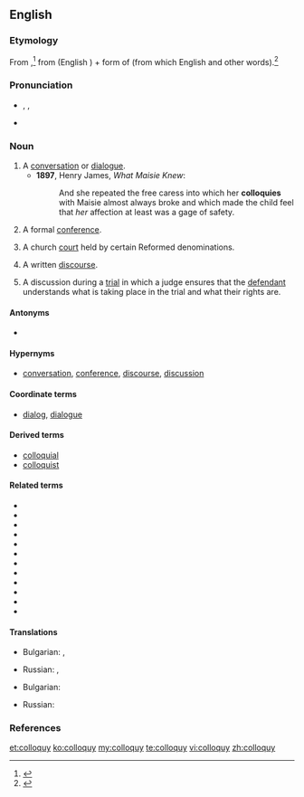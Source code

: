 ==English==

===Etymology===
From {{etyl|la}} {{term|colloquium||conversation|lang=la}},<ref>{{R:American Heritage 2000}}</ref> from {{term|com-||together, with|lang=la}} (English {{term|com-|lang=en}}) + form of {{term|loquor||speak|lang=la}} (from which English {{term|locution|lang=en}} and other words).<ref>{{R:Online Etymology Dictionary}}</ref>

===Pronunciation===
* {{a|UK}} {{enPR|kŏl'ə-kwē}}, {{IPA|/ˈkɒ.lə.kwi/}}, {{SAMPA|/"kQ.le.kwi/}}
* {{audio|Colloquy pronunciation.ogg|Audio (US)}}

===Noun===
{{en-noun|colloquies}}

# A [[conversation]] or [[dialogue]]. {{defdate|from 16th c.}}
#* '''1897''', Henry James, ''What Maisie Knew'':
#*: And she repeated the free caress into which her '''colloquies''' with Maisie almost always broke and which made the child feel that ''her'' affection at least was a gage of safety.
# {{obsolete}} A formal [[conference]]. {{defdate|16th-17th c.}}
# {{Christianity}} A church [[court]] held by certain Reformed denominations. {{defdate|from 17th c.}}
# A written [[discourse]]. {{defdate|from 18th c.}}
# {{legal}} A discussion during a [[trial]] in which a judge ensures that the [[defendant]] understands what is taking place in the trial and what their rights are.

====Antonyms====
* {{sense|a conversation of multiple people}} {{l|en|soliloquy}}

====Hypernyms====
* [[conversation]], [[conference]], [[discourse]], [[discussion]]

====Coordinate terms====
* [[dialog]], [[dialogue]]

====Derived terms====
* [[colloquial]]
* [[colloquist]]

====Related terms====
* {{l|en|colloquium}}
* {{l|en|circumlocution}}
* {{l|en|eloquent}}
* {{l|en|grandiloquent}}
* {{l|en|illocution}}
* {{l|en|interlocutor}}
* {{l|en|interlocution}}
* {{l|en|locution}}
* {{l|en|loquacious}}
* {{l|en|magniloquent}}
* {{l|en|perlocution}}
* {{l|en|soliloquy}}

====Translations====
{{trans-top|A formal conversation}}
* Bulgarian: {{t|bg|разговор|sc=Cyrl}}, {{t|bg|събеседване|sc=Cyrl}}
{{trans-mid}}
* Russian: {{t|ru|собеседование|n|sc=Cyrl}}, {{t+|ru|разговор|m|sc=Cyrl}}
{{trans-bottom}}

{{trans-top|A formal conference}}
* Bulgarian: {{t+|bg|разискване|sc=Cyrl}}
{{trans-mid}}
* Russian: {{t|ru|конференция|f|sc=Cyrl}}
{{trans-bottom}}

===References===
<references/>

[[et:colloquy]]
[[ko:colloquy]]
[[my:colloquy]]
[[te:colloquy]]
[[vi:colloquy]]
[[zh:colloquy]]